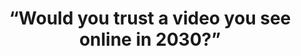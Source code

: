 ---
id: crs1mdl2lsn4
title: “Would you trust a video you see online in 2030?”
slug: /crs1mdl2lsn4
---